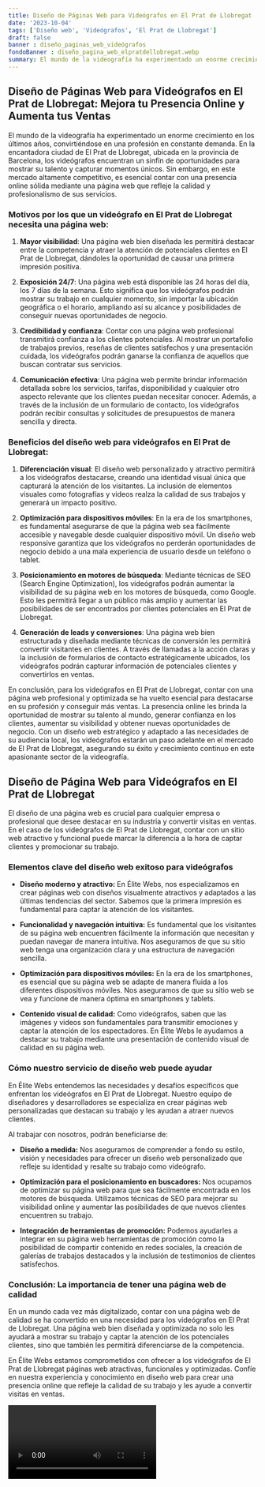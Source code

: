 ```yaml
---
title: Diseño de Páginas Web para Videógrafos en El Prat de Llobregat
date: '2023-10-04'
tags: ['Diseño web', 'Videógrafos', 'El Prat de Llobregat']
draft: false
banner : diseño_paginas_web_videógrafos
fondoBanner : diseño_pagina_web_elpratdellobregat.webp
summary: El mundo de la videografía ha experimentado un enorme crecimiento en los últimos años, convirtiéndose en una profesión en constante demanda. En la encantadora ciudad de El Prat de Llobregat, ubicada en la provincia de Barcelona, los videógrafos encuentran un sinfín de oportunidades para mostrar su talento y capturar momentos únicos. Sin embargo, en este mercado altamente competitivo, es esencial contar con una presencia online sólida mediante una página web que refleje la calidad y profesionalismo de sus servicios.
---
```


## Diseño de Páginas Web para Videógrafos en El Prat de Llobregat: Mejora tu Presencia Online y Aumenta tus Ventas

El mundo de la videografía ha experimentado un enorme crecimiento en los últimos años, convirtiéndose en una profesión en constante demanda. En la encantadora ciudad de El Prat de Llobregat, ubicada en la provincia de Barcelona, los videógrafos encuentran un sinfín de oportunidades para mostrar su talento y capturar momentos únicos. Sin embargo, en este mercado altamente competitivo, es esencial contar con una presencia online sólida mediante una página web que refleje la calidad y profesionalismo de sus servicios.

### Motivos por los que un videógrafo en El Prat de Llobregat necesita una página web:

1. **Mayor visibilidad**: Una página web bien diseñada les permitirá destacar entre la competencia y atraer la atención de potenciales clientes en El Prat de Llobregat, dándoles la oportunidad de causar una primera impresión positiva.

2. **Exposición 24/7**: Una página web está disponible las 24 horas del día, los 7 días de la semana. Esto significa que los videógrafos podrán mostrar su trabajo en cualquier momento, sin importar la ubicación geográfica o el horario, ampliando así su alcance y posibilidades de conseguir nuevas oportunidades de negocio.

3. **Credibilidad y confianza**: Contar con una página web profesional transmitirá confianza a los clientes potenciales. Al mostrar un portafolio de trabajos previos, reseñas de clientes satisfechos y una presentación cuidada, los videógrafos podrán ganarse la confianza de aquellos que buscan contratar sus servicios.

4. **Comunicación efectiva**: Una página web permite brindar información detallada sobre los servicios, tarifas, disponibilidad y cualquier otro aspecto relevante que los clientes puedan necesitar conocer. Además, a través de la inclusión de un formulario de contacto, los videógrafos podrán recibir consultas y solicitudes de presupuestos de manera sencilla y directa.

### Beneficios del diseño web para videógrafos en El Prat de Llobregat:

1. **Diferenciación visual**: El diseño web personalizado y atractivo permitirá a los videógrafos destacarse, creando una identidad visual única que capturará la atención de los visitantes. La inclusión de elementos visuales como fotografías y videos realza la calidad de sus trabajos y generará un impacto positivo.

2. **Optimización para dispositivos móviles**: En la era de los smartphones, es fundamental asegurarse de que la página web sea fácilmente accesible y navegable desde cualquier dispositivo móvil. Un diseño web responsive garantiza que los videógrafos no perderán oportunidades de negocio debido a una mala experiencia de usuario desde un teléfono o tablet.

3. **Posicionamiento en motores de búsqueda**: Mediante técnicas de SEO (Search Engine Optimization), los videógrafos podrán aumentar la visibilidad de su página web en los motores de búsqueda, como Google. Esto les permitirá llegar a un público más amplio y aumentar las posibilidades de ser encontrados por clientes potenciales en El Prat de Llobregat.

4. **Generación de leads y conversiones**: Una página web bien estructurada y diseñada mediante técnicas de conversión les permitirá convertir visitantes en clientes. A través de llamadas a la acción claras y la inclusión de formularios de contacto estratégicamente ubicados, los videógrafos podrán capturar información de potenciales clientes y convertirlos en ventas.

En conclusión, para los videógrafos en El Prat de Llobregat, contar con una página web profesional y optimizada se ha vuelto esencial para destacarse en su profesión y conseguir más ventas. La presencia online les brinda la oportunidad de mostrar su talento al mundo, generar confianza en los clientes, aumentar su visibilidad y obtener nuevas oportunidades de negocio. Con un diseño web estratégico y adaptado a las necesidades de su audiencia local, los videógrafos estarán un paso adelante en el mercado de El Prat de Llobregat, asegurando su éxito y crecimiento continuo en este apasionante sector de la videografía.

<GifSeo />

<Cta />

## Diseño de Página Web para Videógrafos en El Prat de Llobregat

El diseño de una página web es crucial para cualquier empresa o profesional que desee destacar en su industria y convertir visitas en ventas. En el caso de los videógrafos de El Prat de Llobregat, contar con un sitio web atractivo y funcional puede marcar la diferencia a la hora de captar clientes y promocionar su trabajo.

### Elementos clave del diseño web exitoso para videógrafos

- **Diseño moderno y atractivo:** En Élite Webs, nos especializamos en crear páginas web con diseños visualmente atractivos y adaptados a las últimas tendencias del sector. Sabemos que la primera impresión es fundamental para captar la atención de los visitantes.

- **Funcionalidad y navegación intuitiva:** Es fundamental que los visitantes de su página web encuentren fácilmente la información que necesitan y puedan navegar de manera intuitiva. Nos aseguramos de que su sitio web tenga una organización clara y una estructura de navegación sencilla.

- **Optimización para dispositivos móviles:** En la era de los smartphones, es esencial que su página web se adapte de manera fluida a los diferentes dispositivos móviles. Nos aseguramos de que su sitio web se vea y funcione de manera óptima en smartphones y tablets.

- **Contenido visual de calidad:** Como videógrafos, saben que las imágenes y videos son fundamentales para transmitir emociones y captar la atención de los espectadores. En Élite Webs le ayudamos a destacar su trabajo mediante una presentación de contenido visual de calidad en su página web.

### Cómo nuestro servicio de diseño web puede ayudar

En Élite Webs entendemos las necesidades y desafíos específicos que enfrentan los videógrafos en El Prat de Llobregat. Nuestro equipo de diseñadores y desarrolladores se especializa en crear páginas web personalizadas que destacan su trabajo y les ayudan a atraer nuevos clientes.

Al trabajar con nosotros, podrán beneficiarse de:

- **Diseño a medida:** Nos aseguramos de comprender a fondo su estilo, visión y necesidades para ofrecer un diseño web personalizado que refleje su identidad y resalte su trabajo como videógrafo.

- **Optimización para el posicionamiento en buscadores:** Nos ocupamos de optimizar su página web para que sea fácilmente encontrada en los motores de búsqueda. Utilizamos técnicas de SEO para mejorar su visibilidad online y aumentar las posibilidades de que nuevos clientes encuentren su trabajo.

- **Integración de herramientas de promoción:** Podemos ayudarles a integrar en su página web herramientas de promoción como la posibilidad de compartir contenido en redes sociales, la creación de galerías de trabajos destacados y la inclusión de testimonios de clientes satisfechos.

### Conclusión: La importancia de tener una página web de calidad

En un mundo cada vez más digitalizado, contar con una página web de calidad se ha convertido en una necesidad para los videógrafos en El Prat de Llobregat. Una página web bien diseñada y optimizada no solo les ayudará a mostrar su trabajo y captar la atención de los potenciales clientes, sino que también les permitirá diferenciarse de la competencia.

En Élite Webs estamos comprometidos con ofrecer a los videógrafos de El Prat de Llobregat páginas web atractivas, funcionales y optimizadas. Confíe en nuestra experiencia y conocimiento en diseño web para crear una presencia online que refleje la calidad de su trabajo y les ayude a convertir visitas en ventas.

<Video />

<CtaBot job='Videógrafos' city='El Prat de Llobregat'/>

<Gmaps query='El Prat de Llobregat+españa+maps' />
